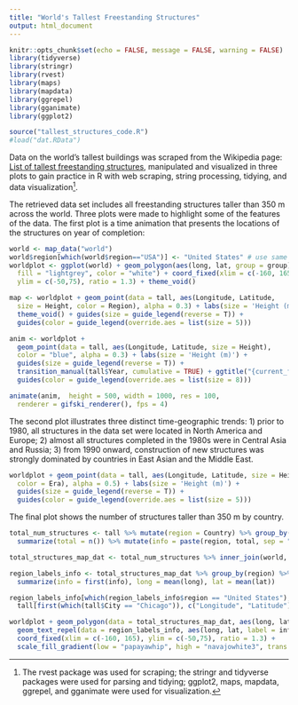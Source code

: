 ```yaml
---
title: "World's Tallest Freestanding Structures"
output: html_document
---
```


```r
knitr::opts_chunk$set(echo = FALSE, message = FALSE, warning = FALSE)
library(tidyverse)
library(stringr)
library(rvest)
library(maps)
library(mapdata)
library(ggrepel)
library(gganimate)
library(ggplot2)

source("tallest_structures_code.R")
#load("dat.RData")
```

Data on the world's tallest buildings was scraped from the Wikipedia page: [List of tallest freestanding structures](https://en.wikipedia.org/wiki/List_of_tallest_freestanding_structures), manipulated and visualized in three plots to gain practice in R with web scraping, string processing, tidying, and data visualization^[The rvest package was used for scraping; the stringr and tidyverse packages were used for parsing and tidying; ggplot2, maps, mapdata, ggrepel, and gganimate were used for visualization.].

The retrieved data set includes all freestanding structures taller than 350 m across the world. Three plots were made to highlight some of the features of the data. The first plot is a time animation that presents the locations of the structures on year of completion:

```r

world <- map_data("world")
world$region[which(world$region=="USA")] <- "United States" # use same country name as scraped data
worldplot <- ggplot(world) + geom_polygon(aes(long, lat, group = group), 
  fill = "lightgrey", color = "white") + coord_fixed(xlim = c(-160, 165), 
  ylim = c(-50,75), ratio = 1.3) + theme_void()

map <- worldplot + geom_point(data = tall, aes(Longitude, Latitude, 
  size = Height, color = Region), alpha = 0.3) + labs(size = 'Height (m)') + 
  theme_void() + guides(size = guide_legend(reverse = T)) + 
  guides(color = guide_legend(override.aes = list(size = 5)))

anim <- worldplot + 
  geom_point(data = tall, aes(Longitude, Latitude, size = Height), 
  color = "blue", alpha = 0.3) + labs(size = 'Height (m)') + 
  guides(size = guide_legend(reverse = T)) + 
  transition_manual(tall$Year, cumulative = TRUE) + ggtitle("{current_frame}") + 
  guides(color = guide_legend(override.aes = list(size = 8))) 

animate(anim,  height = 500, width = 1000, res = 100, 
  renderer = gifski_renderer(), fps = 4)
```


The second plot illustrates three distinct time-geographic trends: 1) prior to 1980, all structures in the data set were located in North America and Europe; 2) almost all structures completed in the 1980s were in Central Asia and Russia; 3) from 1990 onward, construction of new structures was strongly dominated by countries in East Asian and the Middle East.

```r
worldplot + geom_point(data = tall, aes(Longitude, Latitude, size = Height, 
  color = Era), alpha = 0.5) + labs(size = 'Height (m)') + 
  guides(size = guide_legend(reverse = T)) + 
  guides(color = guide_legend(override.aes = list(size = 5))) 
```

The final plot shows the number of structures taller than 350 m by country.

```r

total_num_structures <- tall %>% mutate(region = Country) %>% group_by(region) %>% # count the structures per country
  summarize(total = n()) %>% mutate(info = paste(region, total, sep = " - "))

total_structures_map_dat <- total_num_structures %>% inner_join(world, by = "region") # join with world data

region_labels_info <- total_structures_map_dat %>% group_by(region) %>% 
  summarize(info = first(info), long = mean(long), lat = mean(lat))

region_labels_info[which(region_labels_info$region == "United States"), c("long", "lat")] <- 
  tall[first(which(tall$City == "Chicago")), c("Longitude", "Latitude")]

worldplot + geom_polygon(data = total_structures_map_dat, aes(long, lat, group = group, fill = total), color = "white") + 
  geom_text_repel(data = region_labels_info, aes(long, lat, label = info), box.padding = .45) + 
  coord_fixed(xlim = c(-160, 165), ylim = c(-50,75), ratio = 1.3) +
  scale_fill_gradient(low = "papayawhip", high = "navajowhite3", trans = "log10", name = "Structures \n above 350 m")
```

